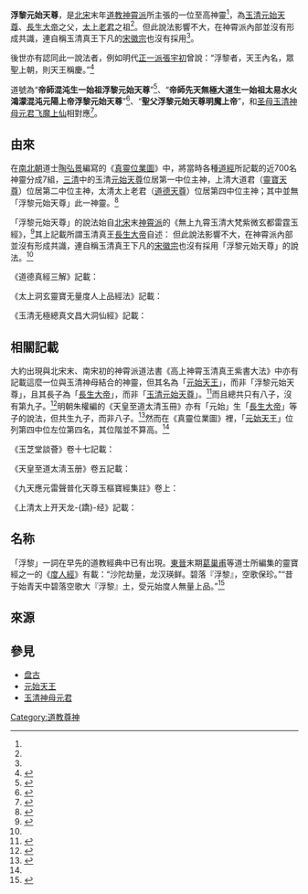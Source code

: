 {{不是|元始天尊}}
{{道教}}
'''浮黎元始天尊'''，是[[北宋|北宋]]末年[[道教|道教]][[神霄派|神霄派]]所主張的一位至高神靈<ref name="鍾國發"/>，為[[元始天尊|玉清元始天尊]]、[[長生大帝|長生大帝]]之父，[[太上老君|太上老君]]之祖<ref name="紫微玄都雷霆玉經"/>。但此說法影響不大，在神霄派內部並沒有形成共識，連自稱玉清真王下凡的[[宋徽宗|宋徽宗]]也沒有採用<ref name="鍾國發"/>。

後世亦有認同此一說法者，例如明代[[正一派|正一派]][[張宇初|張宇初]]曾說：“浮黎者，天王內名，眾聖上朝，則天王稱慶。”<ref>{{Citebook|title=《元始无量度人上品妙經通義》|chapter=卷之四第二十|chapter-url=https://c.cnkgraph.com/kanripoimgs/KR5a0089/hfl/0042-154.png|author=[[張宇初|張宇初]]}}</ref>

道號為“'''帝師混沌生一始祖浮黎元始天尊'''”<ref>{{Citebook|title=《[[道法會元|道法會元]]》|chapter=卷之八十三第二十三|chapter-url=https://c.cnkgraph.com/kanripoimgs/KR5g0029/hfl/0902-049.png|author=佚名}}</ref>、“'''帝師先天無極大道生一始祖太易水火鴻濛混沌元陽上帝浮黎元始天尊'''”<ref>{{Citebook|title=《[[道法會元|道法會元]]》|chapter=卷之八十六第二|chapter-url=https://c.cnkgraph.com/kanripoimgs/KR5g0029/hfl/0902-148.png|author=佚名}}</ref>、“'''聖父浮黎元始天尊明魔上帝'''”，和[[太元玉女|圣母玉清神母元君飞魔上仙]]相對應<ref>{{Citebook|title=《懺法大觀》|chapter=卷六|chapter-url=https://cnkgraph.com/Book/KR5i0076_006?key=%E5%9C%A3%E7%88%B6%E6%B5%AE%E9%BB%8E%E5%85%83%E5%A7%8B%E5%A4%A9%E5%B0%8A%E6%98%8E%E9%AD%94%E4%B8%8A%E5%B8%9D#page_6p003b|author=張持眞}}</ref>。

==由來==
在[[南北朝|南北朝]]道士[[陶弘景|陶弘景]]編寫的《[[真靈位業圖|真靈位業圖]]》中，將當時各種[[道經|道經]]所記載的近700名神靈分成7組，[[三清|三清]]中的玉清[[元始天尊|元始天尊]]位居第一中位主神，上清大道君（[[靈寶天尊|靈寶天尊]]）位居第二中位主神，太清太上老君（[[道德天尊|道德天尊]]）位居第四中位主神；其中並無「浮黎元始天尊」此一神靈。<ref name="真靈位業圖">{{Cite web |url=http://wt38.com/to05/to05-41.htm |title=《洞玄靈寶真靈位業圖》 |access-date=2015-10-04 |archive-date=2021-04-13 |archive-url=https://web.archive.org/web/20210413194158/http://wt38.com/to05/to05-41.htm |dead-url=no }}</ref>

「浮黎元始天尊」的說法始自[[北宋|北宋]]末[[神霄派|神霄派]]的《無上九霄玉清大梵紫微玄都雷霆玉經》，<ref name="鍾國發">{{Cite web |url=http://www.historicalchina.net/admin/WebEdit/UploadFile/TaogodsGF.pdf |title=鍾國發，《道教神靈譜系簡論》，第3頁 |access-date=2015-10-03 |archive-date=2016-03-04 |archive-url=https://web.archive.org/web/20160304105530/http://www.historicalchina.net/admin/WebEdit/UploadFile/TaogodsGF.pdf |dead-url=yes }}</ref>其上記載所謂玉清真王[[長生大帝|長生大帝]]自述：
{{quote|“大帝曰：朕為浮黎元始天尊之子，玉清神母元君之男，玉清元始天尊之弟，太上老君之叔。”<br />“昔在劫初，玉清神母元君是浮黎元始天尊之后，長子為玉清元始天尊，其第九子位為高上神霄玉清真王長生大帝，專制九霄三十六天。三十六天尊為大帝統領，元象主握陰陽，以故雷霆之政咸隸焉。”<ref>{{Citebook|title=《無上九霄玉清大梵紫微玄都雷霆玉經》|chapter=全文|chapter-url=https://zh.wikisource.org/wiki/%E7%84%A1%E4%B8%8A%E4%B9%9D%E9%9C%84%E7%8E%89%E6%B8%85%E5%A4%A7%E6%A2%B5%E7%B4%AB%E5%BE%AE%E7%8E%84%E9%83%BD%E9%9B%B7%E9%9C%86%E7%8E%89%E7%B6%93|author=佚名}}</ref><ref name="紫微玄都雷霆玉經">{{Cite web |url=http://www.ctcwri.idv.tw/CTCW-CMTS/CMT01%E6%B4%9E%E7%9C%9F%E9%83%A8/CMT0101%E6%9C%AC%E6%96%87%E9%A1%9E/CMT0101ALL/CNDZ010115%E7%84%A1%E4%B8%8A%E4%B9%9D%E9%9C%84%E7%8E%89%E6%B8%85%E5%A4%A7%E6%A2%B5%E7%B4%AB%E5%BE%AE%E7%8E%84%E9%83%BD%E9%9B%B7%E9%9C%86%E7%8E%89%E7%B6%93.htm |title=《無上九霄玉清大梵紫微玄都雷霆玉經》，道教學術資訊網站 |access-date=2015-10-04 |archive-date=2019-09-16 |archive-url=https://web.archive.org/web/20190916141420/http://www.ctcwri.idv.tw/CTCW-CMTS/CMT01%E6%B4%9E%E7%9C%9F%E9%83%A8/CMT0101%E6%9C%AC%E6%96%87%E9%A1%9E/CMT0101ALL/CNDZ010115%E7%84%A1%E4%B8%8A%E4%B9%9D%E9%9C%84%E7%8E%89%E6%B8%85%E5%A4%A7%E6%A2%B5%E7%B4%AB%E5%BE%AE%E7%8E%84%E9%83%BD%E9%9B%B7%E9%9C%86%E7%8E%89%E7%B6%93.htm |dead-url=yes }}</ref>}}
但此說法影響不大，在神霄派內部並沒有形成共識，連自稱玉清真王下凡的[[宋徽宗|宋徽宗]]也沒有採用「浮黎元始天尊」的說法。<ref name="鍾國發"/>

《道德真經三解》記載：
{{quote|“故浮黎元始天尊，不知其幾千萬劫，方至三清又自三清。不知其幾千萬年，方且化身下降，而为[[老子|老子]]以度真人[[尹喜|尹喜]]，至仙卿李翼，凡十代，蓋自[[周朝|周]]而[[汉朝|漢]]也。”<br />“大道歷數：浮黎元始天尊即道生太極也。下至玉清元始天尊三萬二千四百年道生一也。故以天皇氏[[伏羲|伏羲]]配之又一萬八百年至上清靈寶天尊一生二也。故以地皇氏[[神农|神农]]配之又一万八百年至太清道德天尊二生三也。故以人皇氏[[黄帝|轩辕]]配之太清道德天尊与[[聖母元君|无上元君]]同時授先天大道三生萬物也。”<ref>{{Citebook|title=《道德真經三解》|chapter=卷首第七|chapter-url=https://cnkgraph.com/Book/KR5c0070_000?key=#page_-007b|author=鄧錡}}</ref>}}

《太上洞玄靈寶无量度人上品經法》記載：
{{quote|“元始上帝，即非元始天尊也。夫上帝高尊亦位齊元始，故得稱焉。是知元始之號，非一尊之稱。”<ref>{{Citebook|title=《太上洞玄靈寶无量度人上品經法》|chapter=卷之一第三十三|chapter-url=https://c.cnkgraph.com/kanripoimgs/KR5a0094/hfl/0047-070.png|author=陳春榮}}</ref>}}

《玉清无極總真文昌大洞仙經》記載：
{{quote|“《玉清文昌大洞經》乃[[元始天王|元始天王]]所宣，而人或問曰：天尊天王有異乎？琪曰元始之號，不一而足有，稱元始天尊或-{云}-混沌自然元始天尊、浮黎元始天尊、元始上帝、元始天帝、元始一炁天君或元陽上帝，蓋諸天說法時，天人各以己見，稱尊之而已道，本无名非實有相也。”<ref>{{Citebook|title=《玉清无極總真文昌大洞仙經》|chapter=卷之七第二十九|chapter-url=https://cnkgraph.com/Book/KR5a0104_006?key=#page_6-029b|author=衛琪}}</ref>}}

==相關記載==
大約出現與北宋末、南宋初的神霄派道法書《高上神霄玉清真王紫書大法》中亦有記載這麼一位與玉清神母結合的神靈，但其名為「[[元始天王|元始天王]]」，而非「浮黎元始天尊」，且其長子為「[[長生大帝|長生大帝]]」，而非「[[元始天尊|玉清元始天尊]]」。<ref>{{Cite web |url=http://www.ctcwri.idv.tw/CTCW-CMTS/CMT07%E6%AD%A3%E4%B9%99%E9%83%A8/CH07XX/CH07028%E9%AB%98%E4%B8%8A%E7%A5%9E%E9%9C%84%E7%8E%89%E6%B8%85%E7%9C%9F%E7%8E%8B%E7%B4%AB%E6%9B%B8%E5%A4%A7%E6%B3%95/CH07028XX/CH07028-0%E5%BA%8F.htm |title=《高上神霄玉清真王紫書大法》序，道教學術資訊網站 |access-date=2015-10-06 |archive-date=2019-06-03 |archive-url=https://web.archive.org/web/20190603152956/http://www.ctcwri.idv.tw/CTCW-CMTS/CMT07%E6%AD%A3%E4%B9%99%E9%83%A8/CH07XX/CH07028%E9%AB%98%E4%B8%8A%E7%A5%9E%E9%9C%84%E7%8E%89%E6%B8%85%E7%9C%9F%E7%8E%8B%E7%B4%AB%E6%9B%B8%E5%A4%A7%E6%B3%95/CH07028XX/CH07028-0%E5%BA%8F.htm |dead-url=yes }}</ref>而且總共只有八子，沒有第九子。<ref>{{Cite web |url=http://ctext.org/wiki.pl?if=gb&chapter=964889#元始八子封職 |title=《高上神霄玉清真王紫書大法》卷一〈元始八子封職〉 |access-date=2015-10-06 |archive-date=2019-02-22 |archive-url=https://web.archive.org/web/20190222041749/https://ctext.org/wiki.pl?if=gb&chapter=964889#元始八子封職 |dead-url=no }}</ref>明朝朱權編的《天皇至道太清玉冊》亦有「元始」生「[[長生大帝|長生大帝]]」等子的說法，但共生九子，而非八子。<ref>{{Cite web |url=http://ctext.org/wiki.pl?if=gb&chapter=661820#九宸 |title=《天皇至道太清玉冊》，〈九宸〉 |access-date=2015-10-06 |archive-date=2019-06-25 |archive-url=https://web.archive.org/web/20190625213902/https://ctext.org/wiki.pl?if=gb&chapter=661820#九宸 |dead-url=no }}</ref>然而在《真靈位業圖》裡，「[[元始天王|元始天王]]」位列第四中位左位第四名，其位階並不算高。<ref name="真靈位業圖"/>

《玉芝堂談薈》卷十七記載：
{{quote|“《雷霆玉經》：浮黎元始天尊、玉清神母元君，生長子為玉清元始天尊，第九子為高上神霄玉清真王長生大帝。”<ref>{{Citebook|title=《玉芝堂談薈》|chapter=卷十七|chapter-url=https://cnkgraph.com/Book/KR3j0186_017?key=#page_17-8b|author=[[徐應秋|徐應秋]]}}</ref>}}

《天皇至道太淸玉册》卷五記載：
{{quote|“九宸曰長生大帝、青華大帝、普化天尊、雷祖大帝、大乙天帝、洞渊大帝、六波帝君、可韓真君、採訪真君，即元始九炁化生也。故號九宸上帝，代天以司造化，主宰万靈。”<ref>{{Citebook|title=《天皇至道太淸玉册》|chapter=卷十七|chapter-url=https://cnkgraph.com/Book/KR3j0186_017?key=#page_17-8b|author=佚名}}</ref>}}

《九天應元雷聲普化天尊玉樞寶經集註》卷上：
{{quote|“元始父祖，化神霄玉清眞王，玉府在碧霄梵炁之中。”<ref>{{Citebook|title=《九天應元雷聲普化天尊玉樞寶經集註》|chapter=卷上第二|chapter-url=https://cnkgraph.com/Book/KR5a0100_000?key=#page_-003a|author=佚名}}</ref><br />“自浮黎元始天尊生九子，玉清眞王化生雷聲普化天尊。天尊以歷劫應化，隨時示號。本元始祖劫一炁分眞，乃玉清眞王，九霄主宰。”<ref>{{Citebook|title=《九天應元雷聲普化天尊玉樞寶經集註》|chapter=卷上第五|chapter-url=https://cnkgraph.com/Book/KR5a0100_000?key=#page_-005b|author=徐道齡}}</ref>}}

《上清太上开天龙-{蹻}-经》記載：
{{quote|“三十六部，三洞法门，九品化生，万象宗本，生天元始，是称天尊，无上法王，号为[[玉皇大帝|玉帝]]。”<ref>{{Citebook|title=《上清太上開天龍蹻經》|chapter=卷之四|chapter-url=https://zh.wikisource.org/wiki/%E4%B8%8A%E6%B8%85%E5%A4%AA%E4%B8%8A%E9%96%8B%E5%A4%A9%E9%BE%8D%E8%B9%BB%E7%B6%93|author=佚名}}</ref>}}

==名称==
「浮黎」一詞在早先的道教經典中已有出現。[[東晉|東晉]]末期[[葛巢甫|葛巢甫]]等道士所編集的靈寶經之一的《[[度人經|度人經]]》有載：“沙陀劫量，龙汉瑛鲜。碧落『浮黎』，空歌保珍。”“昔于始青天中碧落空歌大『浮黎』土，受元始度人無量上品。”<ref>{{Cite web |url=http://ctext.org/wiki.pl?if=gb&chapter=568639 |title=《靈寶無量度人上品妙經》，中國哲學書電子化計劃 |access-date=2015-10-04 |archive-date=2019-06-10 |archive-url=https://web.archive.org/web/20190610103121/https://ctext.org/wiki.pl?if=gb&chapter=568639 |dead-url=no }}</ref>

==來源==
{{reflist}}

==參見==
*[[盘古|盘古]]
*[[元始天王|元始天王]]
*[[太元玉女|玉清神母元君]]

[[Category:道教尊神|Category:道教尊神]]
